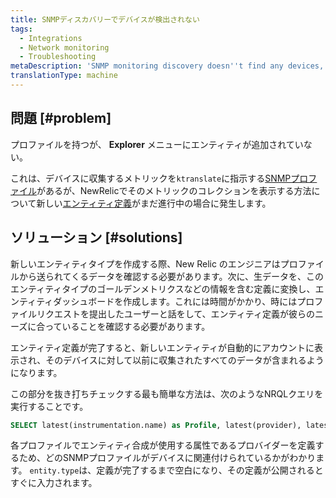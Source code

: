 ```yaml
---
title: SNMPディスカバリーでデバイスが検出されない
tags:
  - Integrations
  - Network monitoring
  - Troubleshooting
metaDescription: 'SNMP monitoring discovery doesn''t find any devices, or you didn''t find all of the devices you expected.'
translationType: machine
---
```


## 問題 [#problem]

プロファイルを持つが、 **Explorer** メニューにエンティティが追加されていない。

これは、デバイスに収集するメトリックを`ktranslate`に指示する[SNMPプロファイル](https://github.com/kentik/snmp-profiles)があるが、NewRelicでそのメトリックのコレクションを表示する方法について新しい[エンティティ定義](https://github.com/newrelic/entity-definitions)がまだ進行中の場合に発生します。

## ソリューション [#solutions]

新しいエンティティタイプを作成する際、New Relic のエンジニアはプロファイルから送られてくるデータを確認する必要があります。次に、生データを、このエンティティタイプのゴールデンメトリクスなどの情報を含む定義に変換し、エンティティダッシュボードを作成します。これには時間がかかり、時にはプロファイルリクエストを提出したユーザーと話をして、エンティティ定義が彼らのニーズに合っていることを確認する必要があります。

エンティティ定義が完了すると、新しいエンティティが自動的にアカウントに表示され、そのデバイスに対して以前に収集されたすべてのデータが含まれるようになります。

この部分を抜き打ちチェックする最も簡単な方法は、次のようなNRQLクエリを実行することです。

```sql
SELECT latest(instrumentation.name) as Profile, latest(provider), latest(entity.type) as EntityType FROM Metric WHERE instrumentation.name not in ('heartbeat','ktranslate') AND device_name = 'myDevice'
```

各プロファイルでエンティティ合成が使用する属性であるプロバイダーを定義するため、どのSNMPプロファイルがデバイスに関連付けられているかがわかります。 `entity.type`は、定義が完了するまで空白になり、その定義が公開されるとすぐに入力されます。